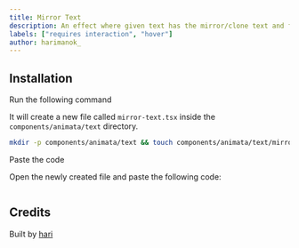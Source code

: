 ```yaml
---
title: Mirror Text
description: An effect where given text has the mirror/clone text and follows it.
labels: ["requires interaction", "hover"]
author: harimanok_
---
```


<ComponentPreview name="text-mirror-text--docs" />

## Installation

<Steps>
<Step>Run the following command</Step>

It will create a new file called `mirror-text.tsx` inside the `components/animata/text` directory.

```bash
mkdir -p components/animata/text && touch components/animata/text/mirror-text.tsx
```

<Step>Paste the code</Step>

Open the newly created file and paste the following code:

```jsx file=<rootDir>/animata/text/mirror-text.tsx

```

</Steps>

## Credits

Built by [hari](https://github.com/hari)
